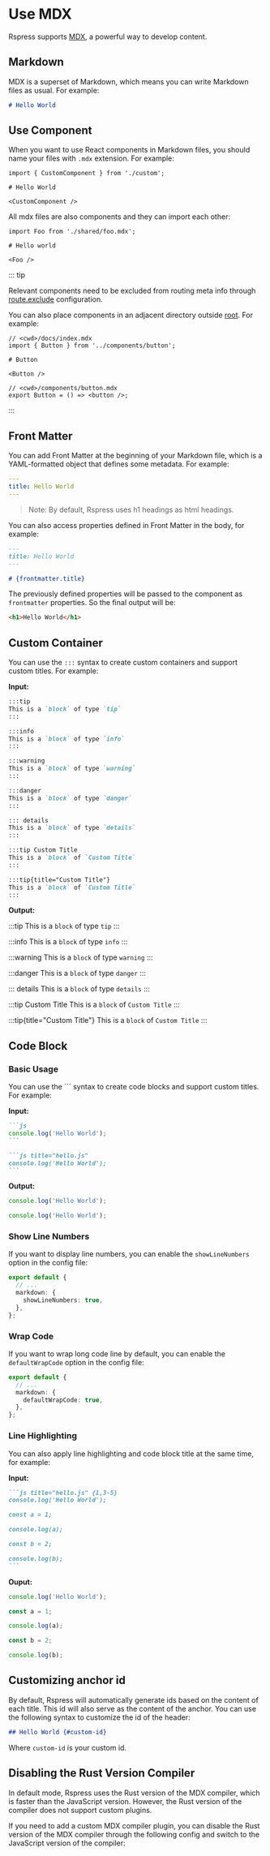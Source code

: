 # Use MDX

Rspress supports [MDX](https://mdxjs.com/), a powerful way to develop content.

## Markdown

MDX is a superset of Markdown, which means you can write Markdown files as usual. For example:

```md
# Hello World
```

## Use Component

When you want to use React components in Markdown files, you should name your files with `.mdx` extension. For example:

```mdx title="index.mdx"
import { CustomComponent } from './custom';

# Hello World

<CustomComponent />
```

All mdx files are also components and they can import each other:

```mdx
import Foo from './shared/foo.mdx';

# Hello world

<Foo />
```

::: tip

Relevant components need to be excluded from routing meta info through [route.exclude](/api/config/config-basic#routeexclude) configuration.

You can also place components in an adjacent directory outside [root](/api/config/config-basic#root). For example:

```mdx
// <cwd>/docs/index.mdx
import { Button } from '../components/button';

# Button

<Button />

// <cwd>/components/button.mdx
export Button = () => <button />;
```

:::

## Front Matter

You can add Front Matter at the beginning of your Markdown file, which is a YAML-formatted object that defines some metadata. For example:

```yaml
---
title: Hello World
---
```

> Note: By default, Rspress uses h1 headings as html headings.

You can also access properties defined in Front Matter in the body, for example:

```markdown
---
title: Hello World
---

# {frontmatter.title}
```

The previously defined properties will be passed to the component as `frontmatter` properties. So the final output will be:

```html
<h1>Hello World</h1>
```

## Custom Container

You can use the `:::` syntax to create custom containers and support custom titles. For example:

**Input:**

```markdown
:::tip
This is a `block` of type `tip`
:::

:::info
This is a `block` of type `info`
:::

:::warning
This is a `block` of type `warning`
:::

:::danger
This is a `block` of type `danger`
:::

::: details
This is a `block` of type `details`
:::

:::tip Custom Title
This is a `block` of `Custom Title`
:::

:::tip{title="Custom Title"}
This is a `block` of `Custom Title`
:::
```

**Output:**

:::tip
This is a `block` of type `tip`
:::

:::info
This is a `block` of type `info`
:::

:::warning
This is a `block` of type `warning`
:::

:::danger
This is a `block` of type `danger`
:::

::: details
This is a `block` of type `details`
:::

:::tip Custom Title
This is a `block` of `Custom Title`
:::

:::tip{title="Custom Title"}
This is a `block` of `Custom Title`
:::

## Code Block

### Basic Usage

You can use the \`\`\` syntax to create code blocks and support custom titles. For example:

**Input:**

````md
```js
console.log('Hello World');
```

```js title="hello.js"
console.log('Hello World');
```
````

**Output:**

```js
console.log('Hello World');
```

```js title="hello.js"
console.log('Hello World');
```

### Show Line Numbers

If you want to display line numbers, you can enable the `showLineNumbers` option in the config file:

```ts title="rspress.config.ts"
export default {
  // ...
  markdown: {
    showLineNumbers: true,
  },
};
```

### Wrap Code

If you want to wrap long code line by default, you can enable the `defaultWrapCode` option in the config file:

```ts title="rspress.config.ts"
export default {
  // ...
  markdown: {
    defaultWrapCode: true,
  },
};
```

### Line Highlighting

You can also apply line highlighting and code block title at the same time, for example:

**Input:**

````md
```js title="hello.js" {1,3-5}
console.log('Hello World');

const a = 1;

console.log(a);

const b = 2;

console.log(b);
```
````

**Ouput:**

```js title="hello.js" {1,3-5}
console.log('Hello World');

const a = 1;

console.log(a);

const b = 2;

console.log(b);
```

## Customizing anchor id

By default, Rspress will automatically generate ids based on the content of each title. This id will also serve as the content of the anchor. You can use the following syntax to customize the id of the header:

```md
## Hello World {#custom-id}
```

Where `custom-id` is your custom id.

## Disabling the Rust Version Compiler

In default mode, Rspress uses the Rust version of the MDX compiler, which is faster than the JavaScript version. However, the Rust version of the compiler does not support custom plugins.

If you need to add a custom MDX compiler plugin, you can disable the Rust version of the MDX compiler through the following config and switch to the JavaScript version of the compiler:


<MdxRs />
